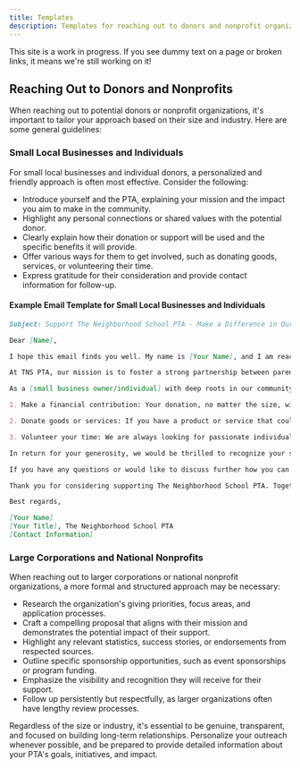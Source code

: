 ```yaml
---
title: Templates 
description: Templates for reaching out to donors and nonprofit organizations
---
```


<Callout>

This site is a work in progress. If you see dummy text on a page or broken links, it means we're still working on it!

</Callout>


## Reaching Out to Donors and Nonprofits

When reaching out to potential donors or nonprofit organizations, it's important to tailor your approach based on their size and industry. Here are some general guidelines:

### Small Local Businesses and Individuals

For small local businesses and individual donors, a personalized and friendly approach is often most effective. Consider the following:

- Introduce yourself and the PTA, explaining your mission and the impact you aim to make in the community.
- Highlight any personal connections or shared values with the potential donor.
- Clearly explain how their donation or support will be used and the specific benefits it will provide.
- Offer various ways for them to get involved, such as donating goods, services, or volunteering their time.
- Express gratitude for their consideration and provide contact information for follow-up.


#### Example Email Template for Small Local Businesses and Individuals

``` markdown
Subject: Support The Neighborhood School PTA - Make a Difference in Our Community

Dear [Name],

I hope this email finds you well. My name is [Your Name], and I am reaching out on behalf of The Neighborhood School Parent Teacher Association (TNS PTA). As a valued member of our community, I wanted to share with you an opportunity to make a meaningful impact in the lives of our students and families.

At TNS PTA, our mission is to foster a strong partnership between parents, teachers, and the community to enhance the educational experience for all our children. We believe that by working together, we can create a nurturing and inclusive environment that supports the growth and success of every student.

As a [small business owner/individual] with deep roots in our community, your support would be invaluable to our efforts. There are several ways you can get involved:

1. Make a financial contribution: Your donation, no matter the size, will directly fund educational programs, resources, and events that enrich our students' learning experiences.

2. Donate goods or services: If you have a product or service that could benefit our school community, we would be grateful for your in-kind donation.

3. Volunteer your time: We are always looking for passionate individuals to help with our events, committees, and initiatives. Your skills and expertise can make a real difference.

In return for your generosity, we would be thrilled to recognize your support through our various communication channels, reaching hundreds of local families and potential customers.

If you have any questions or would like to discuss further how you can get involved, please don't hesitate to reach out. I would be happy to provide more information or arrange a meeting at your convenience.

Thank you for considering supporting The Neighborhood School PTA. Together, we can create a brighter future for our children and our community.

Best regards,

[Your Name]
[Your Title], The Neighborhood School PTA
[Contact Information]
```

### Large Corporations and National Nonprofits

When reaching out to larger corporations or national nonprofit organizations, a more formal and structured approach may be necessary:

- Research the organization's giving priorities, focus areas, and application processes.
- Craft a compelling proposal that aligns with their mission and demonstrates the potential impact of their support.
- Highlight any relevant statistics, success stories, or endorsements from respected sources.
- Outline specific sponsorship opportunities, such as event sponsorships or program funding.
- Emphasize the visibility and recognition they will receive for their support.
- Follow up persistently but respectfully, as larger organizations often have lengthy review processes.

Regardless of the size or industry, it's essential to be genuine, transparent, and focused on building long-term relationships. Personalize your outreach whenever possible, and be prepared to provide detailed information about your PTA's goals, initiatives, and impact.
